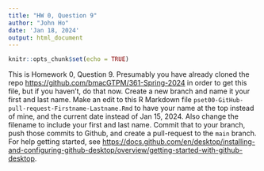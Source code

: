 ```yaml
---
title: "HW 0, Question 9"
author: "John Ho"
date: 'Jan 18, 2024'
output: html_document
---
```


```r
knitr::opts_chunk$set(echo = TRUE)
```

This is Homework 0, Question 9. Presumably you have already cloned the repo <https://github.com/bmacGTPM/361-Spring-2024> in order to get this file, but if you haven't, do that now. Create a new branch and name it your first and last name. Make an edit to this R Markdown file `pset00-GitHub-pull-request-Firstname-Lastname.Rmd` to have your name at the top instead of mine, and the current date instead of Jan 15, 2024. Also change the filename to include your first and last name. Commit that to your branch, push those commits to Github, and create a pull-request to the `main` branch. For help getting started, see <https://docs.github.com/en/desktop/installing-and-configuring-github-desktop/overview/getting-started-with-github-desktop>.